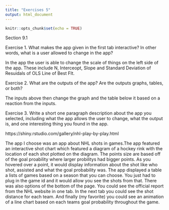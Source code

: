 ```yaml
---
title: "Exercises 5"
output: html_document
---
```


```r
knitr::opts_chunk$set(echo = TRUE)
```

Section 9.1

Exercise 1. What makes the app given in the first tab interactive? In other words, what is a user allowed to change in the app?

In the app the user is able to change the scale of things on the left side of the app. These include N, Interceopt, Slope and Standard Deviation of Resuidals of OLS Line of Best FIt. 

Exercise 2. What are the outputs of the app? Are the outputs graphs, tables, or both?

The inputs above then change the graph and the table below it based on a reaction from the inputs.

Exercise 3. Write a short one paragraph description about the app you selected, including what the app allows the user to change, what the output is, and one interesting thing you found in the app.

https://shiny.rstudio.com/gallery/nhl-play-by-play.html

The app I choose was an app about NHL shots in games.The app featured an interactive shot chart which featured a diagram of a hockey rink with the location of each shot plotted on the diagram. The points size are based off of the goal proability where larger probilitys had bigger points. As you hovered over a point, it would display information about the shot like who shot, assisted and what the goal probability was. The app displayed a table a lists of games based on a season that you can choose. You just had to plug in the game id and it would allow you see the shots from that. There was also options of the bottom of the page. You could see the official report from the NHL website in one tab. In the next tab you could see the shot distance for each team. And finally (my favorite) you could see an animation of a line chart based on each teams goal probability throughout the game.